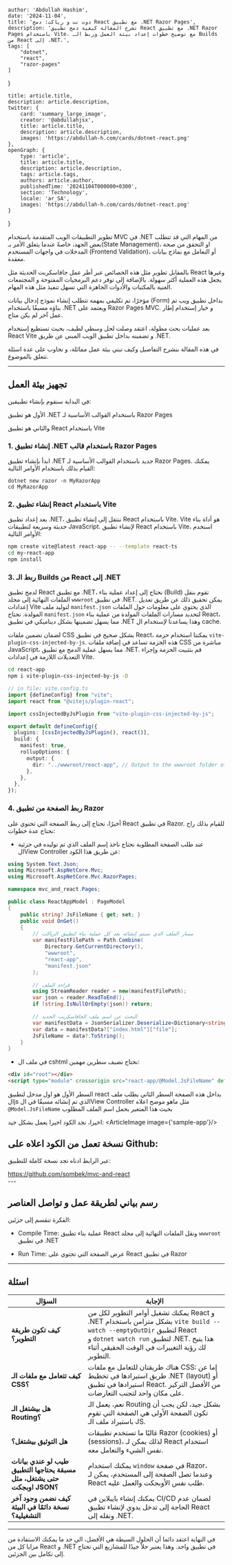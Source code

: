 
    author: 'Abdullah Hashim',
    date: '2024-11-04',
    title: 'دوت نت و رياكت: دمج React مع تطبيق .NET Razor Pages',
    description: 'تشرح المقالة كيفية دمج تطبيق React مع تطبيق .NET Razor Pages باستخدام Vite، مع توضيح خطوات إعداد بيئة العمل وربط الـ Builds من React إلى .NET.',
    tags: [
        "dotnet",
        "react",
        "razor-pages"
    ]
}

    title: article.title,
    description: article.description,
    twitter: {
        card: 'summary_large_image',
        creator: '@abdullahjsx',
        title: article.title,
        description: article.description,
        images: 'https://abdullah-h.com/cards/dotnet-react.png'
    },
    openGraph: {
        type: 'article',
        title: article.title,
        description: article.description,
        tags: article.tags,
        authors: article.author,
        publishedTime: '20241104T000000+0300',
        section: 'Technology',
        locale: 'ar_SA',
        images: 'https://abdullah-h.com/cards/dotnet-react.png'
    }
}



تطوير التطبيقات الويب المتقدمة باستخدام MVC في .NET من المهام التي قد تتطلب بعض الجهد، خاصةً عندما يتعلق الأمر بـ(State Management)، او التحقق من صحة المدخلات في واجهات المستخدم (Frontend Validation)، أو التعامل مع نماذج بيانات معقدة.

بالمقابل تطوير مثل هذه الخصائص عبر أطر عمل جافاسكربت الحديثة مثل React وغيرها يجعل هذه العملية أكثر سهولة. بالإضافة إلى توفر دعم البرمجيات المفتوحة و المجتمعات الغنية بالمكتبات والأدوات الجاهزة التي تسهل تنفيذ مثل هذه المهام.


مؤخرًا، تم تكليفي بمهمة تتطلب إنشاء نموذج إدخال بيانات (Form) بداخل تطبيق ويب تم بناؤه مسبقًا باستخدام .NET ويعتمد على Razor Pages MVC. و خيار إستخدام إطار عمل آخر لم يكن متاح.

بعد عمليات بحث مطولة، اعتقد وصلت لحل وسطي لطيف، بحيث تستطيع إستخدام React Vite و تضمينه بداخل تطبيق الويب المبني عن طريق .NET.

في هذه المقالة بنشرح التفاصيل وكيف نبني بيئة عمل مماثلة، و نجاوب على عدة اسئلة تتعلق بالموضوع.

---

## تجهيز بيئة العمل
في البداية سنقوم بإنشاء تطبيقين:

الأول هو تطبيق .NET باستخدام القوالب الأساسية لـ Razor Pages

والثاني هو تطبيق React باستخدام Vite


### 1. إنشاء تطبيق .NET باستخدام قالب Razor Pages

ابدأ بإنشاء تطبيق .NET جديد باستخدام القوالب الأساسية لـ Razor Pages. يمكنك القيام بذلك باستخدام الأوامر التالية:

```shell
dotnet new razor -n MyRazorApp
cd MyRazorApp
```

### 2. إنشاء تطبيق React باستخدام Vite

بعد إعداد تطبيق .NET، ننتقل إلى إنشاء تطبيق React باستخدام Vite.
Vite هو أداة بناء حديثة وسريعة لتطبيقات JavaScript. لإنشاء تطبيق React باستخدام Vite، استخدم الأوامر التالية:

```bash
npm create vite@latest react-app -- --template react-ts
cd my-react-app
npm install
```

### 3. ربط الـ Builds من React إلى .NET

لدمج تطبيق React مع تطبيق .NET، نحتاج إلى إعداد عملية بناء (Build) تقوم بنقل الملفات النهائية إلى مجلد `wwwroot` في تطبيق .NET.
يمكن تحقيق ذلك عن طريق تعديل إعدادات Vite لتوليد ملف `manifest.json` الذي يحتوي على معلومات حول الملفات المولدة.
نحتاج `manifest.json` لتحديد مسارات الملفات المولدة من عملية بناء React، مما يسهل تضمينها بشكل ديناميكي في تطبيق .NET وهذا يساعدنا لإستخدام ال cache.


لضمان تضمين ملفات CSS بشكل صحيح في تطبيق React، يمكننا استخدام حزمة `vite-plugin-css-injected-by-js`.
هذه الحزمة تساعد في إضافة ملفات CSS مباشرة من JavaScript، مما يسهل عملية الدمج مع تطبيق .NET. قم بتثبيت الحزمة وإجراء التعديلات اللازمة في إعدادات Vite.
```bash
cd react-app
npm i vite-plugin-css-injected-by-js -D
```

```ts
// in file: vite.config.ts
import {defineConfig} from "vite";
import react from "@vitejs/plugin-react";

import cssInjectedByJsPlugin from "vite-plugin-css-injected-by-js";

export default defineConfig({
  plugins: [cssInjectedByJsPlugin(), react()],
  build: {
    manifest: true,
    rollupOptions: {
      output: {
        dir: "../wwwroot/react-app", // Output to the wwwroot folder of .NET project
      },
    },
  },
});
```

### 4. ربط الصفحة من تطبيق Razor

أخيرًا، نحتاج إلى ربط الصفحة التي تحتوي على React في تطبيق Razor.
للقيام بذلك راح نحتاج عدة خطوات:
- عند طلب الصفحة المطلوبة نحتاج ناخذ إسم الملف الذي تم توليده في جزئية الView Controller عن طريق هذا الكود:
```c#
using System.Text.Json;
using Microsoft.AspNetCore.Mvc;
using Microsoft.AspNetCore.Mvc.RazorPages;

namespace mvc_and_react.Pages;

public class ReactAppModel : PageModel
{
    public string? JsFileName { get; set; }
    public void OnGet()
    {
	    // مسار الملف الذي سيتم إنشائه بعد كل عملية بناء لتطبيق الرياكت
        var manifestFilePath = Path.Combine(
            Directory.GetCurrentDirectory(),
            "wwwroot",
            "react-app",
            "manifest.json"
        );

        // قراءة الملف
        using StreamReader reader = new(manifestFilePath);
        var json = reader.ReadToEnd();
        if (string.IsNullOrEmpty(json)) return;

		// البحث عن اسم ملف الجافاسكربت الجديد
        var manifestData = JsonSerializer.Deserialize<Dictionary<string, Dictionary<string, object>>>(json);
        var data = manifestData?["index.html"]["file"];
        JsFileName = data?.ToString();
    }
}
```

- في ملف ال cshtml نحتاج نضيف سطرين مهمين:
```html
<div id="root"></div>
<script type="module" crossorigin src="react-app/@Model.JsFileName" defer/>

```
السطر الأول هو اول مدخل لتطبيق react بداخل هذه الصفحة
السطر الثاني يطلب ملف الjs الذي تم إنشائه مسبقًا في الView Controller مثل ماهو موضح اعلاه
`@Model.JsFileName` بحيث هذا المتغير يحمل اسم الملف المطلوب

اخيرا، نجد الكود اخيرا يعمل بشكل جيد:
<ArticleImage image={'sample-app'}/>

## نسخة تعمل من الكود اعلاه على Github:
عبر الرابط ادناه تجد نسخة كاملة للتطبيق:

<div className="flex flex-row gap-2 items-center">
    <GitHubIcon className="w-6 h-6"/>
    <a href="https://github.com/sombek/mvc-and-react" target="_blank" className="text-blue-500">
        https://github.com/sombek/mvc-and-react
    </a>
</div>
---

## رسم بياني لطريقة عمل و تواصل العناصر
الفكرة تنقسم إلى جزئين:
- Compile Time: عملية بناء تطبيق React ونقل الملفات النهائية إلى مجلد `wwwroot` في تطبيق .NET
<div className="w-full" style={{justifyItems: 'center'}}>
    <ArticleImage image={'compile-time'}/>
</div>


- Run Time: عرض الصفحة التي تحتوي على React في تطبيق Razor
<div className="w-full" style={{justifyItems: 'center'}}>
    <ArticleImage image={'run-time'}/>
</div>

---
## اسئلة


| السؤال                                                                   | الإجابة                                                                                                                                                                                                              |
|--------------------------------------------------------------------------|----------------------------------------------------------------------------------------------------------------------------------------------------------------------------------------------------------------------|
| **كيف تكون طريقة التطوير؟**                                              | يمكنك تشغيل أوامر التطوير لكل من React و .NET بشكل متزامن باستخدام `vite build --watch --emptyOutDir` لتطبيق React <br/>و `dotnet watch run` لتطبيق .NET. هذا يتيح لك رؤية التغييرات في الوقت الحقيقي أثناء التطوير. |
| **كيف تتعامل مع ملفات الـ CSS؟**                                         | هناك طريقتان للتعامل مع ملفات CSS: إما عن طريق استيرادها في تخطيط .NET (layout) أو استيرادها في تطبيق React. من الأفضل التركيز على مكان واحد لتجنب التعارضات.                                                        |
| **هل بيشتغل الـ Routing؟**                                               | نعم، يعمل الـ Routing بشكل جيد، لكن يجب أن تكون الصفحة الأولى هي الصفحة التي تقوم باستيراد ملف الـ JS.                                                                                                               |
| **هل التوثيق بيشتغل؟**                                                   | غالبًا ما تستخدم تطبيقات Razor (cookies) أو (sessions)، لذلك يمكن لـ React استخدام نفس الشيء والتعامل معه.                                                                                                           |
| **طيب لو عندي بيانات مسبقة يحتاجها التطبيق حتى يشتغل، مثل اوبجكت JSON؟** | يمكنك استخدام `window` في صفحة Razor، وعندما تصل الصفحة إلى المستخدم، يمكن لـ React طلب نفس الأوبجكت والعمل عليه.                                                                                                    |
| **كيف نضمن وجود آخر نسخة دائمًا في البيئة التشغيلية؟**                   | يمكنك إنشاء بايبلاين في CI/CD لضمان عدم الحاجة إلى تدخل يدوي لإنشاء تطبيق React ونقله إلى .NET.                                                                                                                      |


---

في النهاية اعتقد دائما أن الحلول السيطة هي الأفضل، الي حد ما يمكنك الاستفادة من مزايا كل من React و .NET في تطبيق واحد. وهذا يعتبر حلاً جيدًا للمشاريع التي تحتاج إلى تكامل بين الجزئين.

